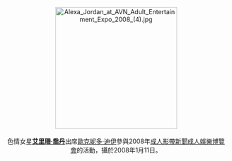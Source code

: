 <center>
[[File:Alexa_Jordan_at_AVN_Adult_Entertainment_Expo_2008_(4).jpg|275px]]
<br><br>
色情女星'''[[艾里珊·喬丹|艾里珊·喬丹]]'''出席[[歐克妮多·迪伊|歐克妮多·迪伊]]參與2008年[[成人影帶新聞成人娛樂博覽會|成人影帶新聞成人娛樂博覽會]]的活動，攝於2008年1月11日。
<p>
</center>